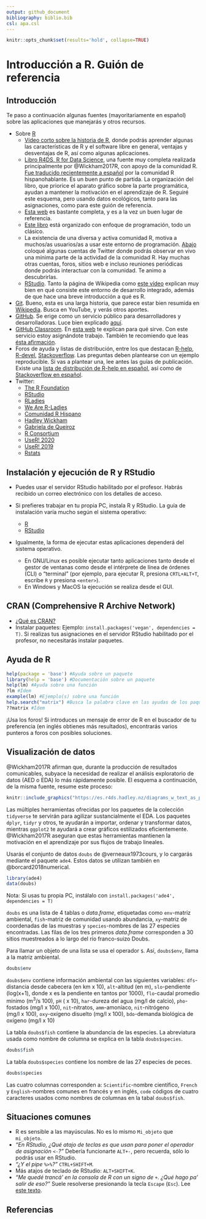 ```yaml
---
output: github_document
bibliography: biblio.bib
csl: apa.csl
---
```


```r
knitr::opts_chunk$set(results='hold', collapse=TRUE)
```


<!-- Este .md fue generado a partir del .Rmd homónimo. Edítese el .Rmd -->

# Introducción a R. Guión de referencia

## Introducción

Te paso a continuación algunas fuentes (mayoritariamente en español) sobre las aplicaciones que manejarás y otros recursos.

* Sobre [R](https://www.r-project.org/)
    * [Vídeo corto sobre la historia de R](https://es.coursera.org/lecture/intro-data-science-programacion-estadistica-r/historia-e-introduccion-a-r-alNk0), donde podrás aprender algunas las características de R y el software libre en general, ventajas y desventajas de R, así como algunas aplicaciones.
    * [Libro R4DS, R for Data Science](https://r4ds.had.co.nz/), una fuente muy completa realizada principalmente por @Wickham2017R, con apoyo de la comunidad R. [Fue traducido recientemente a español](https://es.r4ds.hadley.nz/) por la comunidad R hispanohablante. Es un buen punto de partida. La organización del libro, que priorice el aparato gráfico sobre la parte programática, ayudan a mantener la motivación en el aprendizaje de R. Seguiré este esquema, pero usando datos ecológicos, tanto para las asignaciones, como para este guión de referencia.
    * [Esta web](https://oscarperpinan.github.io/R/) es bastante completa, y es a la vez un buen lugar de referencia.
    * [Este libro](https://cran.r-project.org/doc/contrib/rdebuts_es.pdf) está organizado con enfoque de programación, todo un clásico.
    * La existencia de una diversa y activa comunidad R, motiva a muchos/as usuarios/as a usar este entorno de programación. [Abajo](#twitter) coloqué algunas cuentas de Twitter donde podrás observar en vivo una mínima parte de la actividad de la comunidad R. Hay muchas otras cuentas, foros, sitios web e incluso reuniones periódicas donde podrás interactuar con la comunidad. Te animo a descubrirlas.
    * [RStudio](https://www.rstudio.com/). Tanto la página de Wikipedia como [este vídeo](https://www.youtube.com/watch?v=5XeFFoTf2IY) explican muy bien en qué consiste este entorno de desarrollo integrado, además de que hace una breve introducción a qué es R.
* [Git](https://git-scm.com/). Bueno, esta es una larga historia, que parece estar bien resumida en [Wikipedia](https://es.wikipedia.org/wiki/Git). Busca en YouTube, y verás otros aportes. 
* [GitHub](https://github.com/). Se erige como un servicio público para desarrolladores y desarrolladoras. Luce bien explicado [aquí](https://www.deustoformacion.com/blog/programacion-diseno-web/que-es-para-que-sirve-github).
* [GitHub Classroom](https://github.com/education/classroom]). En [esta web](https://www.genbeta.com/desarrollo/classroom-for-github-ayudando-a-los-profesores-a-gestionar-los-ejercicios-de-sus-clases) te explican para qué sirve. Con este servicio estoy asignándote trabajo. También te recomiendo que leas  [ésta afirmación](https://github.com/education/classroom#who-is-classroom-for).
* Foros de ayuda y listas de distribución, entre los que destacan [R-help](https://stat.ethz.ch/mailman/listinfo/r-help), [R-devel](https://stat.ethz.ch/mailman/listinfo/r-devel), [Stackoverflow](https://stackoverflow.com/). Las preguntas deben plantearse con un ejemplo reproducible. Si vas a plantear una, lee antes las guías de publicación. Existe una [lista de distribución de R-help en español](https://stat.ethz.ch/mailman/listinfo/r-help-es), así como de [Stackoverflow en español](https://es.stackoverflow.com/).
* <a name="twitter"></a>Twitter:
    * [The R Foundation](https://twitter.com/_r_foundation)
    * [RStudio](https://twitter.com/rstudio)
    * [RLadies](https://twitter.com/RLadiesGlobal)
    * [We Are R-Ladies](https://twitter.com/WeAreRLadies)
    * [Comunidad R Hispano](https://twitter.com/r_hisp?lang=es)
    * [Hadley Wickham](https://twitter.com/hadleywickham)
    * [Gabriela de Queiroz](https://twitter.com/gdequeiroz)
    * [R Consortium](https://twitter.com/rconsortium)
    * [UseR! 2020](https://twitter.com/useR2020stl)
    * [UseR! 2019](https://twitter.com/UseR2019_Conf)
    * [Rstats](https://twitter.com/rstatstweet)

## Instalación y ejecución de R y RStudio

* Puedes usar el servidor RStudio habilitado por el profesor. Habrás recibido un correo electrónico con los detalles de acceso.

* Si prefieres trabajar en tu propia PC, instala R y RStudio. La guía de instalación varía mucho según el sistema operativo:
    * [R](https://cloud.r-project.org/)
    * [RStudio](https://www.rstudio.com/products/rstudio/download/#download)
* Igualmente, la forma de ejecutar estas aplicaciones dependerá del sistema operativo.
    * En GNU/Linux es posible ejecutar tanto aplicaciones tanto desde el gestor de ventanas como desde el intérprete de línea de órdenes (CLI) o "terminal" (por ejemplo, para ejecutar R, presiona `CRTL+ALT+T`, escribe `R` y presiona `<enter>`).
    * En Windows y MacOS la ejecución se realiza desde el GUI.

## CRAN (Comprehensive R Archive Network)
* [¿Qué es CRAN?](https://cran.r-project.org/doc/FAQ/R-FAQ.html#What-is-CRAN_003f)
* Instalar paquetes: Ejemplo: `install.packages('vegan', dependencies = T)`. Si realizas tus asignaciones en el servidor RStudio habilitado por el profesor, no necesitarás instalar paquetes.

## Ayuda de R

```r
help(package = 'base') #Ayuda sobre un paquete
library(help = 'base') #Documentación sobre un paquete
help(lm) #Ayuda sobre una función
?lm #Ídem
example(lm) #Ejemplo(s) sobre una función
help.search("matrix") #Busca la palabra clave en las ayudas de los paquetes
??matrix #Ídem
```

¡Usa los foros! Si introduces un mensaje de error de R en el buscador de tu preferencia (en inglés obtienes más resultados), encontrarás varios punteros a foros con posibles soluciones.

## Visualización de datos

@Wickham2017R afirman que, durante la producción de resultados comunicables, subyace la necesidad de realizar el análisis exploratorio de datos (AED o EDA) lo más rápidamente posible. El esquema a continuación, de la misma fuente, resume este proceso:

```r
knitr::include_graphics("https://es.r4ds.hadley.nz/diagrams_w_text_as_path/es/data-science-explore.svg")
```

Las múltiples herramientas ofrecidas por los paquetes de la colección `tidyverse` te servirán para agilizar sustancialmente el EDA. Los paquetes `dplyr`, `tidyr` y otros, te ayudarán a importar, ordenar y transformar datos, mientras `ggplot2` te ayudará a crear gráficos estilizados eficientemente. @Wickham2017R aseguran que estas herramientas mantienen la motivación en el aprendizaje por sus flujos de trabajo lineales.

Usarás el conjunto de datos `doubs` de @verneaux1973cours, y lo cargarás mediante el paquete `ade4`. Estos datos se utilizan también en @borcard2018numerical.

```r
library(ade4)
data(doubs)
```

Nota: Si usas tu propia PC, instálalo con `install.packages('ade4', dependencies = T)`

`doubs` es una lista de 4 tablas o *data.frame*, etiquetadas como `env`-matriz ambiental, `fish`-matriz de comunidad usando abundancia, `xy`-matriz de coordenadas de las muestras y `species`-nombres de las 27 especies encontradas. Las filas de los tres primeros *data.frame* corresponden a 30 sitios muestreados a lo largo del río franco-suizo Doubs.

Para llamar un objeto de una lista se usa el operador `$`. Así, `doubs$env`, llama a la matriz ambiental.

```r
doubs$env
```

`doubs$env` contiene información ambiental con las siguientes variables: `dfs`-distancia desde cabecera (en km&nbsp;x&nbsp;10), `alt`-altitud (en m), `slo`-pendiente (log(x+1), donde x es la pendiente en tantos por 1000), `flo`-caudal promedio mínimo (m<sup>3</sup>/s&nbsp;100), `pH` (&nbsp;x&nbsp;10), `har`-dureza del agua (mg/l de calcio), `pho`-fostados (mg/l&nbsp;x&nbsp;100), `nit`-nitratos, `amm`-amoníaco, `nit`-nitrógeno (mg/l&nbsp;x&nbsp;100), `oxy`-oxígeno disuelto (mg/l&nbsp;x&nbsp;100), `bdo`-demanda biológica de oxígeno (mg/l&nbsp;x&nbsp;10)

La tabla `doubs$fish` contiene la abundancia de las especies. La abreviatura usada como nombre de columna se explica en la tabla `doubs$species`.

```r
doubs$fish
```

La tabla `doubs$species` contiene los nombre de las 27 especies de peces.

```r
doubs$species
```


Las cuatro columnas corresponden a: `Scientific`-nombre científico, `French` y `English`-nombres comunes en francés y en inglés, `code` códigos de cuatro caracteres usados como nombres de columnas en la tabal `doubs$fish`.




<!-- ## Directorio de trabajo -->
<!-- * Para consultar tu directorio de trabajo en R: `getwd()`. -->
<!-- * Si usas el servidor RStudio habilitado por el profesor, la ruta por defecto será algo parecido a ésto: `'/home/<tunombredeusuario>'`. Esta ruta se denomina "carpeta personal". -->
<!-- * Puedes cambiar tu directorio de trabajo mediante `setwd('<rutademipreferencia>')`. -->



<!-- ## Objetos -->



<!-- ### Crear objetos -->

<!-- El operador de asignación ` <- ` te da la bienvenida, aunque también se puede escribir ` -> `. Transfórmalo en una flecha: hacia donde apunta es el valor que asume el nombre de objeto que se encuentra en el lado contrario. Lee `a <- 'Hola R'` como al objeto `a` es un vector cuyo valor es la cadena de caracteres `'Hola R'`. Creado el objeto, pedimos por ejemplo que se nos muestre su valor. En la consola se vería así: -->
<!-- ```{r} -->
<!-- a <- 'Hola R' -->
<!-- a -->
<!-- ``` -->

<!-- Al escribir `a` estamos llamando el objeto, y pedimos que se imprima su valor. Es equivalente a: -->
<!-- ```{r} -->
<!-- print(a) -->
<!-- ``` -->
<!-- Encontrarás largas discusiones y acalorados debates sobre si usar ` <- ` como asignador o `=`. Por limpieza de código, y para evitar confusión entre argumentos de funciones y declaraciones de objetos, recomiendo usar ` <- ` como asignador. -->

<!-- ### Tipos -->



<!-- ### Guardar -->

<!-- ## Scripts -->
<!-- * Crear. -->
<!-- * Guardar. -->

<!-- ## Tablas (`data.frame`, `tibble`) -->
<!-- * Crear. -->
<!-- * Importar. -->
<!-- * Operaciones básicas. -->

## Situaciones comunes
* R es sensible a las mayúsculas. No es lo mismo `Mi_objeto` que `mi_objeto`.
* *"En RStudio, ¿Qué atajo de teclas es que usan para poner el operador de asignación ` <- `?"* Debería funcionarte `ALT+-`, pero recuerda, sólo lo podrás usar en RStudio.
* *"¿Y el *pipe* ` %>% `?"* `CTRL+SHIFT+M`.
* Más atajos de teclado de RStudio: `ALT+SHIFT+K`.
* *"Me quedé trancá' en la consola de R con un signo de `+`. ¿Qué hago pa' salir de eso?"* Suele resolverse presionando la tecla `Escape` (`Esc`). Lee [este texto](https://support.rstudio.com/hc/en-us/community/posts/200792676-stuck-on-).


## Referencias

